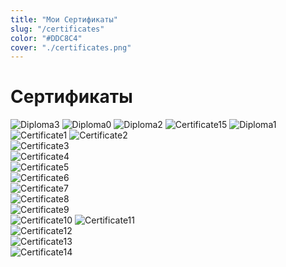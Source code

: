 ```yaml
---
title: "Мои Сертификаты"
slug: "/certificates"
color: "#DDC8C4"
cover: "./certificates.png"
---
```

# Сертификаты

![Diploma3](../../../files/diploma3.jpeg)
![Diploma0](../../../files/diploma.jpeg)
![Diploma2](../../../files/diploma2.jpeg)
![Certificate15](../../../files/15.jpg)
![Diploma1](../../../files/diploma1.jpeg)
![Certificate1](../../../files/1.jpg)
![Certificate2](../../../files/2.jpg)   
![Certificate3](../../../files/3.jpg)   
![Certificate4](../../../files/4.jpg)   
![Certificate5](../../../files/5.jpg)   
![Certificate6](../../../files/6.jpg)   
![Certificate7](../../../files/7.jpeg)   
![Certificate8](../../../files/8.jpeg)   
![Certificate9](../../../files/9.jpeg)   
![Certificate10](../../../files/10.jpg)
![Certificate11](../../../files/11.jpg)    
![Certificate12](../../../files/12.jpeg)     
![Certificate13](../../../files/13.jpg)  
![Certificate14](../../../files/14.jpg)  
